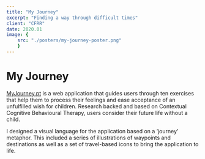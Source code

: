 ```yaml
---
title: "My Journey"
excerpt: "Finding a way through difficult times"
client: "CFRR"
date: 2020.01
image: { 
	src: "./posters/my-journey-poster.png" 
	}
---
```



# My Journey

<a href="https://myjourney.pt">MyJourney.pt</a> is a web application that guides
users through ten exercises that help them to process their feelings and ease acceptance
of an unfulfilled wish for children. Research backed and based on Contextual Cognitive
Behavioural Therapy, users consider their future life without a child.

<YouTube
	class="video"
	posterQuality="max"
	id="wB4kionWMko"
/>

I designed a visual language for the application based on a ‘journey’ metaphor. This included a series of illustrations of waypoints and destinations as well as a set of travel-based icons to bring the application to life.

